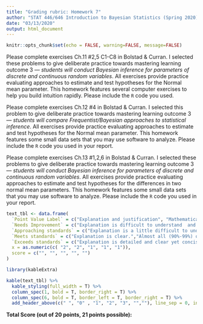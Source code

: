 ---
title: "Grading rubric: Homework 7"
author: "STAT 446/646 Introduction to Bayesian Statistics (Spring 2020)"
date: "03/13/2020"
output: html_document
---

```{r setup, include=FALSE}
knitr::opts_chunk$set(echo = FALSE, warning=FALSE, message=FALSE)
```

Please complete exercises Ch.11 #2,5 C1-C8 in Bolstad & Curran. I selected these problems to give deliberate practice towards mastering learning outcome 3 --- *students will conduct Bayesian inference for parameters of discrete and continuous random variables*. All exercises provide practice evaluating approaches to estimate and test hypotheses for the Normal mean parameter. This homework features several computer exercises to help you build intuition rapidly. Please include the `R` code you used.

Please complete exercises Ch.12 #4 in Bolstad & Curran. I selected this problem to give deliberate practice towards mastering learning outcome 3 --- *students will compare Frequentist/Bayesian approaches to statistical inference*. All exercises provide practice evaluating approaches to estimate and test hypotheses for the Normal mean parameter. This homework features some small data sets that you may use software to analyze. Please include the `R` code you used in your report.

Please complete exercises Ch.13 #1,2,6 in Bolstad & Curran. I selected these problems to give deliberate practice towards mastering learning outcome 3 --- *students will conduct Bayesian inference for parameters of discrete and continuous random variables*. All exercises provide practice evaluating approaches to estimate and test hypotheses for the differences in two normal mean parameters. This homework features some small data sets that you may use software to analyze. Please include the `R` code you used in your report.

```{r, echo = FALSE}
text_tbl <- data.frame(
  `Point Value Label` = c("Explanation and justification", "Mathematical errors", "Completion", "Neatness and organization", "Mathematical terminology and notation"),
  `Needs Improvement` = c("Explanation is difficult to understand  and  is  missing several components OR was not included.", "More than 25% of computations/statements have errors in selected problems.", "Several  problems are not completed.", "The work appears sloppyand unorganized. It is hard to know what  information goes together.", "There is little use, or a lot of inappropriate use, of terminology and notation."),
  `Approaching standards` = c("Explanation is a little difficult to understand, but includes critical components.","Most (75%-89%) of computations/statements are free of errors in selected problems.","All but two of the problemsare completed.","The work is presented in an organized  fashion  but  maybe hard to read at times.","Correct terminology and no-tation are used, but it is some-times not easy to understandwhat was done."),
  `Meets standards` = c("Explanation is clear.","Almost all (90%-99%) of computations/statementsare free of errors in selected problems.","One problem  not completed.","The work is presented in aneat and organized fashion that is usually easy to read.","Correct terminology and no-tation are usually used, mak-ing  it  fairly  easy  to  under-stand what was done."),
  `Exceeds standards` = c("Explanation is detailed and clear yet concise.","All computations/statements are free of errors in selected problems.","All problems addressed.","The work is presented in a neat, clear, organized fashion that is easy to read.","Correct terminology and no-tation are always used, making  it  easy  to  understand what was done."),
  x = as.numeric(c( "2", "2", "1", "1", "1")),
  score = c("", "", "", "", "")
)
```
```{r, echo = FALSE}
library(kableExtra)

kable(text_tbl) %>%
  kable_styling(full_width = T) %>%
  column_spec(1, bold = T, border_right = T) %>%
  column_spec(6, bold = T, border_left = T, border_right = T) %>%
  add_header_above(c(" ", "0" , "1", "2", "3", "",""), line_sep = 0, include_empty = T)


```
**Total Score (out of 20 points, 21 points possible):**
